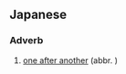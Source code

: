 ==Japanese==
{{ja-kanjitab|ぞく|ぞく|yomi=o}}

===Adverb===
{{ja-pos|ぞくぞく|adverb}}

# [[one after another]] (abbr. {{l/ja|続々}})